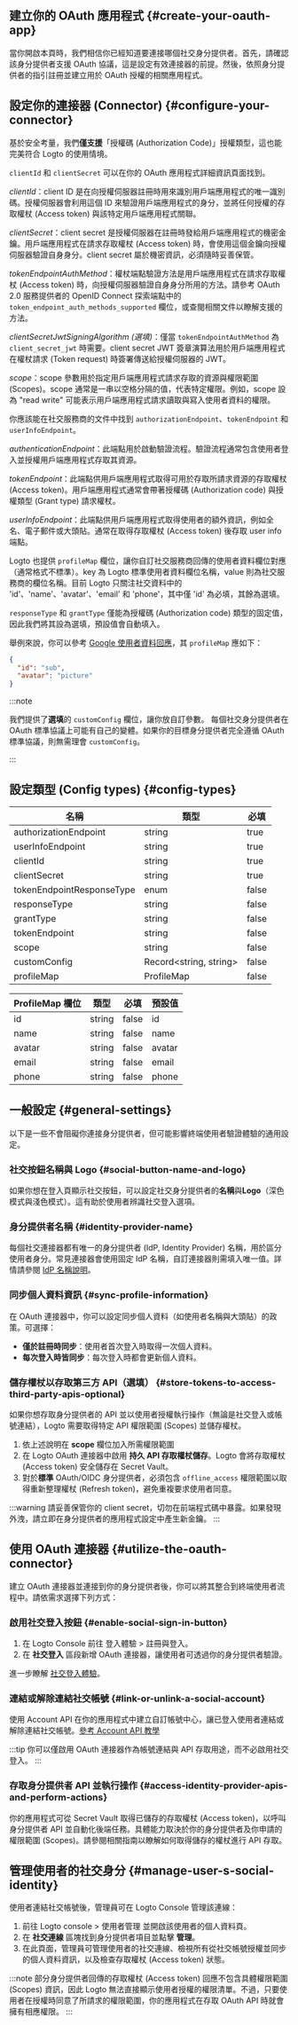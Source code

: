 ## 建立你的 OAuth 應用程式 \{#create-your-oauth-app}

當你開啟本頁時，我們相信你已經知道要連接哪個社交身分提供者。首先，請確認該身分提供者支援 OAuth 協議，這是設定有效連接器的前提。然後，依照身分提供者的指引註冊並建立用於 OAuth 授權的相關應用程式。

## 設定你的連接器 (Connector) \{#configure-your-connector}

基於安全考量，我們**僅支援**「授權碼 (Authorization Code)」授權類型，這也能完美符合 Logto 的使用情境。

`clientId` 和 `clientSecret` 可以在你的 OAuth 應用程式詳細資訊頁面找到。

_clientId_：client ID 是在向授權伺服器註冊時用來識別用戶端應用程式的唯一識別碼。授權伺服器會利用這個 ID 來驗證用戶端應用程式的身分，並將任何授權的存取權杖 (Access token) 與該特定用戶端應用程式關聯。

_clientSecret_：client secret 是授權伺服器在註冊時發給用戶端應用程式的機密金鑰。用戶端應用程式在請求存取權杖 (Access token) 時，會使用這個金鑰向授權伺服器驗證自身身分。client secret 屬於機密資訊，必須隨時妥善保管。

_tokenEndpointAuthMethod_：權杖端點驗證方法是用戶端應用程式在請求存取權杖 (Access token) 時，向授權伺服器驗證自身身分所用的方法。請參考 OAuth 2.0 服務提供者的 OpenID Connect 探索端點中的 `token_endpoint_auth_methods_supported` 欄位，或查閱相關文件以瞭解支援的方法。

_clientSecretJwtSigningAlgorithm (選填)_：僅當 `tokenEndpointAuthMethod` 為 `client_secret_jwt` 時需要。client secret JWT 簽章演算法用於用戶端應用程式在權杖請求 (Token request) 時簽署傳送給授權伺服器的 JWT。

_scope_：scope 參數用於指定用戶端應用程式請求存取的資源與權限範圍 (Scopes)。scope 通常是一串以空格分隔的值，代表特定權限。例如，scope 設為 "read write" 可能表示用戶端應用程式請求讀取與寫入使用者資料的權限。

你應該能在社交服務商的文件中找到 `authorizationEndpoint`、`tokenEndpoint` 和 `userInfoEndpoint`。

_authenticationEndpoint_：此端點用於啟動驗證流程。驗證流程通常包含使用者登入並授權用戶端應用程式存取其資源。

_tokenEndpoint_：此端點供用戶端應用程式取得可用於存取所請求資源的存取權杖 (Access token)。用戶端應用程式通常會帶著授權碼 (Authorization code) 與授權類型 (Grant type) 請求權杖。

_userInfoEndpoint_：此端點供用戶端應用程式取得使用者的額外資訊，例如全名、電子郵件或大頭貼。通常在取得存取權杖 (Access token) 後存取 user info 端點。

Logto 也提供 `profileMap` 欄位，讓你自訂社交服務商回傳的使用者資料欄位對應（通常格式不標準）。key 為 Logto 標準使用者資料欄位名稱，value 則為社交服務商的欄位名稱。目前 Logto 只關注社交資料中的 'id'、'name'、'avatar'、'email' 和 'phone'，其中僅 'id' 為必填，其餘為選填。

`responseType` 和 `grantType` 僅能為授權碼 (Authorization code) 類型的固定值，因此我們將其設為選填，預設值會自動填入。

舉例來說，你可以參考 [Google 使用者資料回應](https://developers.google.com/identity/openid-connect/openid-connect#an-id-tokens-payload)，其 `profileMap` 應如下：

```json
{
  "id": "sub",
  "avatar": "picture"
}
```

:::note

我們提供了**選填**的 `customConfig` 欄位，讓你放自訂參數。
每個社交身分提供者在 OAuth 標準協議上可能有自己的變體。如果你的目標身分提供者完全遵循 OAuth 標準協議，則無需理會 `customConfig`。

:::

## 設定類型 (Config types) \{#config-types}

| 名稱                      | 類型                    | 必填  |
| ------------------------- | ----------------------- | ----- |
| authorizationEndpoint     | string                  | true  |
| userInfoEndpoint          | string                  | true  |
| clientId                  | string                  | true  |
| clientSecret              | string                  | true  |
| tokenEndpointResponseType | enum                    | false |
| responseType              | string                  | false |
| grantType                 | string                  | false |
| tokenEndpoint             | string                  | false |
| scope                     | string                  | false |
| customConfig              | Record\<string, string> | false |
| profileMap                | ProfileMap              | false |

| ProfileMap 欄位 | 類型   | 必填  | 預設值 |
| --------------- | ------ | ----- | ------ |
| id              | string | false | id     |
| name            | string | false | name   |
| avatar          | string | false | avatar |
| email           | string | false | email  |
| phone           | string | false | phone  |

## 一般設定 \{#general-settings}

以下是一些不會阻礙你連接身分提供者，但可能影響終端使用者驗證體驗的通用設定。

### 社交按鈕名稱與 Logo \{#social-button-name-and-logo}

如果你想在登入頁顯示社交按鈕，可以設定社交身分提供者的**名稱**與**Logo**（深色模式與淺色模式）。這有助於使用者辨識社交登入選項。

### 身分提供者名稱 \{#identity-provider-name}

每個社交連接器都有唯一的身分提供者 (IdP, Identity Provider) 名稱，用於區分使用者身分。常見連接器會使用固定 IdP 名稱，自訂連接器則需填入唯一值。詳情請參閱 [IdP 名稱說明](https://docs.logto.io/connectors/connector-data-structure#target-identity-provider-name)。

### 同步個人資料資訊 \{#sync-profile-information}

在 OAuth 連接器中，你可以設定同步個人資料（如使用者名稱與大頭貼）的政策。可選擇：

- **僅於註冊時同步**：使用者首次登入時取得一次個人資料。
- **每次登入時皆同步**：每次登入時都會更新個人資料。

### 儲存權杖以存取第三方 API（選填） \{#store-tokens-to-access-third-party-apis-optional}

如果你想存取身分提供者的 API 並以使用者授權執行操作（無論是社交登入或帳號連結），Logto 需要取得特定 API 權限範圍 (Scopes) 並儲存權杖。

1. 依上述說明在 **scope** 欄位加入所需權限範圍
2. 在 Logto OAuth 連接器中啟用 **持久 API 存取權杖儲存**。Logto 會將存取權杖 (Access token) 安全儲存在 Secret Vault。
3. 對於**標準** OAuth/OIDC 身分提供者，必須包含 `offline_access` 權限範圍以取得重新整理權杖 (Refresh token)，避免重複要求使用者同意。

:::warning
請妥善保管你的 client secret，切勿在前端程式碼中暴露。如果發現外洩，請立即在身分提供者的應用程式設定中產生新金鑰。
:::

## 使用 OAuth 連接器 \{#utilize-the-oauth-connector}

建立 OAuth 連接器並連接到你的身分提供者後，你可以將其整合到終端使用者流程中。請依需求選擇下列方式：

### 啟用社交登入按鈕 \{#enable-social-sign-in-button}

1. 在 Logto Console 前往 <CloudLink to="/sign-in-experience/sign-up-and-sign-in">登入體驗 > 註冊與登入</CloudLink>。
2. 在 **社交登入** 區段新增 OAuth 連接器，讓使用者可透過你的身分提供者驗證。

進一步瞭解 [社交登入體驗](https://docs.logto.io/end-user-flows/sign-up-and-sign-in/social-sign-in)。

### 連結或解除連結社交帳號 \{#link-or-unlink-a-social-account}

使用 Account API 在你的應用程式中建立自訂帳號中心，讓已登入使用者連結或解除連結社交帳號。[參考 Account API 教學](https://docs.logto.io/end-user-flows/account-settings/by-account-api#link-a-new-social-connection)

:::tip
你可以僅啟用 OAuth 連接器作為帳號連結與 API 存取用途，而不必啟用社交登入。
:::

### 存取身分提供者 API 並執行操作 \{#access-identity-provider-apis-and-perform-actions}

你的應用程式可從 Secret Vault 取得已儲存的存取權杖 (Access token)，以呼叫身分提供者 API 並自動化後端任務。具體能力取決於你的身分提供者及你申請的權限範圍 (Scopes)。請參閱相關指南以瞭解如何取得儲存的權杖進行 API 存取。

## 管理使用者的社交身分 \{#manage-user-s-social-identity}

使用者連結社交帳號後，管理員可在 Logto Console 管理該連線：

1. 前往 <CloudLink to="/users">Logto console > 使用者管理</CloudLink> 並開啟該使用者的個人資料頁。
2. 在 **社交連線** 區塊找到身分提供者項目並點擊 **管理**。
3. 在此頁面，管理員可管理使用者的社交連線、檢視所有從社交帳號授權並同步的個人資料資訊，以及檢查存取權杖 (Access token) 狀態。

:::note
部分身分提供者回傳的存取權杖 (Access token) 回應不包含具體權限範圍 (Scopes) 資訊，因此 Logto 無法直接顯示使用者授權的權限清單。不過，只要使用者在授權時同意了所請求的權限範圍，你的應用程式在存取 OAuth API 時就會擁有相應權限。
:::
